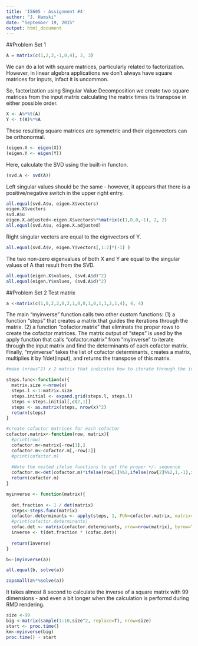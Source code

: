 ```yaml
---
title: 'IS605 - Assignment #4'
author: "J. Hamski"
date: "September 19, 2015"
output: html_document
---
```

##Problem Set 1
```r
A = matrix(c(1,2,3,-1,0,4), 2, 3)
```
We can do a lot with square matrices, particularly related to factorization. However, in linear algebra applications we don't always have square matrices for inputs, infact it is uncommon.  

So, factorization using Singular Value Decomposition we create two square matrices from the input matrix calculating the matrix times its transpose in either possible order. 
```r
X <- A%*%t(A)
Y <- t(A)%*%A
```
These resulting square matrices are symmetric and their eigenvectors can be orthonormal. 
```r
(eigen.X <- eigen(X))
(eigen.Y <- eigen(Y))
```
Here, calculate the SVD using the built-in functon. 
```r
(svd.A <- svd(A))
```
Left singular values should be the same - however, it appears that there is a positive/negative switch in the upper right entry.  
```r
all.equal(svd.A$u, eigen.X$vectors)
eigen.X$vectors
svd.A$u
eigen.X.adjusted<-eigen.X$vectors%*%matrix(c(1,0,0,-1), 2, 2)
all.equal(svd.A$u, eigen.X.adjusted)
```
Right singular vectors are equal to the eignvectors of Y. 
```r
all.equal(svd.A$v, eigen.Y$vectors[,1:2]*(-1) )
```
The two non-zero eigenvalues of both X and Y are equal to the singular values of A that result from the SVD.
```r
all.equal(eigen.X$values, (svd.A$d)^2)
all.equal(eigen.Y$values, (svd.A$d)^2)
```

##Problem Set 2
Test matrix
```r
a <-matrix(c(1,0,2,2,0,2,1,0,0,1,0,1,1,2,1,4), 4, 4)
```
The main "myinverse" function calls two other custom functions:
(1) a function "steps" that creates a matrix that guides the iterations through the matrix. (2) a function "cofactor.matrix" that eliminats the proper rows to create the cofactor matrices. The matrix output of "steps" is used by the apply function that calls "cofactor.matrix" from "myinverse" to iterate through the input matrix and find the determinants of each cofactor matrix. Finally, "myinverse" takes the list of cofactor determinants, creates a matrix, multiplies it by 1/det(input), and returns the transpose of this matrix. 

```r
#make (nrows^2) x 2 matrix that indicates how to iterate through the input matrix

steps.func<-function(x){
  matrix.size <-nrow(x)
  steps.l <-1:matrix.size
  steps.initial <- expand.grid(steps.l, steps.l)
  steps <-steps.initial[,c(2,1)]
  steps <- as.matrix(steps, nrow(x)^2)
  return(steps)
}

#create cofactor matrices for each cofactor
cofactor.matrix<-function(row, matrix){
  #print(row)
  cofactor.m<-matrix[-row[1],]
  cofactor.m<-cofactor.m[,-row[2]]
  #print(cofactor.m)
  
  #Note the nested ifelse functions to get the proper +/- sequence
  cofactor.m<-det(cofactor.m)*ifelse(row[1]%%2,ifelse(row[2]%%2,1,-1),ifelse(row[2]%%2,-1,1))
  return(cofactor.m)
}

myinverse <- function(matrix){
  
  det.fraction <- 1 / det(matrix)
  steps<-steps.func(matrix)
  cofactor.determinants <- apply(steps, 1, FUN=cofactor.matrix, matrix=matrix)
  #print(cofactor.determinants)
  cofac.det <- matrix(cofactor.determinants, nrow=nrow(matrix), byrow=TRUE)
  inverse <- t(det.fraction * (cofac.det))
  
  return(inverse)
}

b<-(myinverse(a))

```


```r
all.equal(b, solve(a))

zapsmall(a%*%solve(a))
```

It takes almost 8 second to calculate the inverse of a square matrix with 99 dimensions - and even a bit longer when the calculation is performd during RMD rendering. 
```r
size <-99
big <-matrix(sample(1:10,size^2, replace=T), nrow=size)
start <- proc.time()
km<-myinverse(big)
proc.time() - start
```

